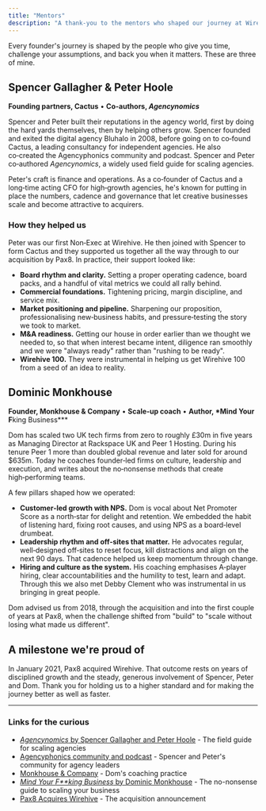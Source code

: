 ```yaml
---
title: "Mentors"
description: "A thank‑you to the mentors who shaped our journey at Wirehive and beyond: Spencer Gallagher and Peter Hoole of Cactus, and Dominic Monkhouse, whose guidance helped us grow with discipline, prepare for exit, and scale well inside Pax8."
---
```


Every founder's journey is shaped by the people who give you time, challenge your assumptions, and back you when it matters. These are three of mine.

## Spencer Gallagher & Peter Hoole

**Founding partners, Cactus** • **Co-authors, *Agencynomics***

Spencer and Peter built their reputations in the agency world, first by doing the hard yards themselves, then by helping others grow. Spencer founded and exited the digital agency Bluhalo in 2008, before going on to co‑found Cactus, a leading consultancy for independent agencies. He also co‑created the Agencyphonics community and podcast. Spencer and Peter co‑authored *Agencynomics*, a widely used field guide for scaling agencies.

Peter's craft is finance and operations. As a co‑founder of Cactus and a long‑time acting CFO for high‑growth agencies, he's known for putting in place the numbers, cadence and governance that let creative businesses scale and become attractive to acquirers.

### How they helped us

Peter was our first Non‑Exec at Wirehive. He then joined with Spencer to form Cactus and they supported us together all the way through to our acquisition by Pax8. In practice, their support looked like:

* **Board rhythm and clarity.** Setting a proper operating cadence, board packs, and a handful of vital metrics we could all rally behind.
* **Commercial foundations.** Tightening pricing, margin discipline, and service mix.
* **Market positioning and pipeline.** Sharpening our proposition, professionalising new‑business habits, and pressure‑testing the story we took to market.
* **M&A readiness.** Getting our house in order earlier than we thought we needed to, so that when interest became intent, diligence ran smoothly and we were "always ready" rather than "rushing to be ready".
* **Wirehive 100.** They were instrumental in helping us get Wirehive 100 from a seed of an idea to reality.

## Dominic Monkhouse

**Founder, Monkhouse & Company** • **Scale‑up coach** • **Author, *Mind Your F**king Business***

Dom has scaled two UK tech firms from zero to roughly £30m in five years as Managing Director at Rackspace UK and Peer 1 Hosting. During his tenure Peer 1 more than doubled global revenue and later sold for around $635m. Today he coaches founder‑led firms on culture, leadership and execution, and writes about the no‑nonsense methods that create high‑performing teams.

A few pillars shaped how we operated:

* **Customer‑led growth with NPS.** Dom is vocal about Net Promoter Score as a north‑star for delight and retention. We embedded the habit of listening hard, fixing root causes, and using NPS as a board‑level drumbeat.
* **Leadership rhythm and off‑sites that matter.** He advocates regular, well‑designed off‑sites to reset focus, kill distractions and align on the next 90 days. That cadence helped us keep momentum through change.
* **Hiring and culture as the system.** His coaching emphasises A‑player hiring, clear accountabilities and the humility to test, learn and adapt. Through this we also met Debby Clement who was instrumental in us bringing in great people.

Dom advised us from 2018, through the acquisition and into the first couple of years at Pax8, when the challenge shifted from "build" to "scale without losing what made us different".

## A milestone we're proud of

In January 2021, Pax8 acquired Wirehive. That outcome rests on years of disciplined growth and the steady, generous involvement of Spencer, Peter and Dom. Thank you for holding us to a higher standard and for making the journey better as well as faster.

---

### Links for the curious

* [*Agencynomics* by Spencer Gallagher and Peter Hoole](https://www.amazon.com/Agencynomics-Fully-Revised-Edition-2021/dp/B0B4BLPZ2L) - The field guide for scaling agencies
* [Agencyphonics community and podcast](https://www.youtube.com/@agencyphonics) - Spencer and Peter's community for agency leaders
* [Monkhouse & Company](https://www.monkhouseandcompany.com/) - Dom's coaching practice
* [*Mind Your F**king Business* by Dominic Monkhouse](https://www.amazon.com/Mind-Your-king-Business-no-nonsense/dp/1781337268) - The no-nonsense guide to scaling your business
* [Pax8 Acquires Wirehive](https://www.pax8.com/en-us/news-post/pax8-acquires-wirehive-to-accelerate-cloud-transformation-globally/) - The acquisition announcement

